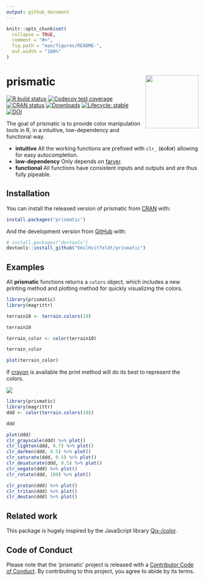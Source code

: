```yaml
---
output: github_document
---
```


<!-- README.md is generated from README.Rmd. Please edit that file -->

```r
knitr::opts_chunk$set(
  collapse = TRUE,
  comment = "#>",
  fig.path = "man/figures/README-",
  out.width = "100%"
)
```

# prismatic <img src='man/figures/logo.png' align="right" height="139" />

<!-- badges: start -->
[![R build status](https://github.com/EmilHvitfeldt/prismatic/workflows/R-CMD-check/badge.svg)](https://github.com/EmilHvitfeldt/prismatic/actions)
[![Codecov test coverage](https://codecov.io/gh/EmilHvitfeldt/prismatic/branch/master/graph/badge.svg)](https://codecov.io/gh/EmilHvitfeldt/prismatic?branch=master)
[![CRAN status](http://www.r-pkg.org/badges/version/prismatic)](https://CRAN.R-project.org/package=prismatic)
[![Downloads](http://cranlogs.r-pkg.org/badges/prismatic)](https://CRAN.R-project.org/package=prismatic)
[![Lifecycle: stable](https://img.shields.io/badge/lifecycle-stable-brightgreen.svg)](https://www.tidyverse.org/lifecycle/#stable)
[![DOI](https://zenodo.org/badge/205078698.svg)](https://zenodo.org/badge/latestdoi/205078698)
<!-- badges: end -->

The goal of prismatic is to provide color manipulation tools in R, in a intuitive, low-dependency and functional way.

- **intuitive** All the working functions are prefixed with `clr_` (**c**o**l**o**r**) allowing for easy autocompletion.
- **low-dependency** Only depends on [farver](https://github.com/thomasp85/farver).
- **functional** All functions have consistent inputs and outputs and are thus fully pipeable.

## Installation

You can install the released version of prismatic from [CRAN](https://CRAN.R-project.org) with:

``` r
install.packages("prismatic")
```

And the development version from [GitHub](https://github.com/) with:

``` r
# install.packages("devtools")
devtools::install_github("EmilHvitfeldt/prismatic")
```
## Examples

All **prismatic** functions returns a `colors` object, which includes a new printing method and plotting method for quickly visualizing the colors.

```r
library(prismatic)
library(magrittr)

terrain10 <- terrain.colors(10)

terrain10

terrain_color <- color(terrain10)

terrain_color

plot(terrain_color)
```

If [crayon](https://github.com/r-lib/crayon) is available the print method will do its best to represent the colors.

![](man/figures/sceenshot.png)

```r
library(prismatic)
library(magrittr)
ddd <- color(terrain.colors(10))

ddd

plot(ddd)
clr_grayscale(ddd) %>% plot()
clr_lighten(ddd, 0.7) %>% plot()
clr_darken(ddd, 0.5) %>% plot()
clr_saturate(ddd, 0.5) %>% plot()
clr_desaturate(ddd, 0.5) %>% plot()
clr_negate(ddd) %>% plot()
clr_rotate(ddd, 180) %>% plot()

clr_protan(ddd) %>% plot()
clr_tritan(ddd) %>% plot()
clr_deutan(ddd) %>% plot()
```

## Related work

This package is hugely inspired by the JavaScript library [Qix-/color](https://github.com/Qix-/color).

## Code of Conduct

Please note that the 'prismatic' project is released with a [Contributor Code of Conduct](https://github.com/EmilHvitfeldt/prismatic/blob/master/CODE_OF_CONDUCT.md). By contributing to this project, you agree to abide by its terms.
